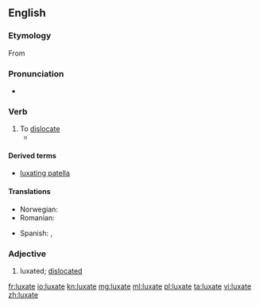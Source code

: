 {{was wotd|2008|December|29}}
==English==

===Etymology===
From {{etyl|la|en}} {{term|luxō|lang=la}}

===Pronunciation===
* {{audio|En-us-luxate.ogg|Audio (US)|lang=en}}

===Verb===
{{en-verb|luxates|luxating|luxated}}

# To [[dislocate]]
#*{{quote-book|1863|[[w:Stephen Smith (surgeon)|Stephen Smith]]|Hand-book of Surgical Operations|url=http://books.google.com/books?id=-GkfrDGXQH4C&pg=PA97|page=97
|passage=If in cases of difficulty you have recourse to this means, '''luxate''' downwards as far as half the dorsopalmar diameter, and then ''vice versa''.}}

====Derived terms====
*[[luxating patella]]

====Translations====
{{trans-top|to dislocate}}
*Norwegian: {{t|no|luksere}}
* Romanian: {{t+|ro|luxa}}
{{trans-mid}}
*Spanish: {{t+|es|dislocar}}, {{t|es|luxar}} 
{{trans-bottom}}

===Adjective===
{{en-adj}}

# luxated; [[dislocated]]

[[fr:luxate]]
[[io:luxate]]
[[kn:luxate]]
[[mg:luxate]]
[[ml:luxate]]
[[pl:luxate]]
[[ta:luxate]]
[[vi:luxate]]
[[zh:luxate]]